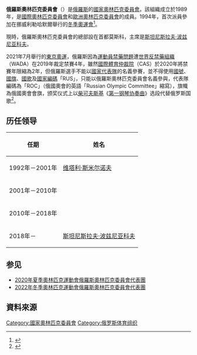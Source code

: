 {{Infobox National Olympic Committee
| title = 俄羅斯奧林匹克委員會
| logo = Russian Olympic Committee flag.svg
| 國家或地區 = RUS
| 國家或地區編碼 = RUS
| 成立日期 = 1989年
| 加入國際奧委會 = 1993年
| 所屬成員 = [[歐洲奧林匹克委員會|歐洲奧林匹克委員會]]
| 總部 =俄羅斯[[莫斯科|莫斯科]]
| 會長 = [[斯坦尼斯拉夫·阿列克谢耶维奇·波兹德尼亚科夫|斯坦尼斯拉夫·波兹德尼亚科夫]]
| 秘書長 =
| 網頁 = {{url|https://www.olympic.ru}}
}}
'''俄羅斯奧林匹克委員會'''（{{lang-ru|Олимпийский комитет России}}）是[[俄羅斯|俄羅斯]]的[[國家奧林匹克委員會|國家奧林匹克委員會]]。該組織成立於1989年，是[[國際奧林匹克委員會|國際奧林匹克委員會]]和[[歐洲奧林匹克委員會|歐洲奧林匹克委員會]]的成員。1994年，首次派員參加在挪威利勒哈默爾舉行的[[1994年冬季奧林匹克運動會|冬季奧運會]]<ref>{{Cite web |url=http://www.sports-reference.com/olympics/countries/RUS/ |title=Russia |access-date=2014-06-24 |archive-url=https://web.archive.org/web/20200114073022/https://www.sports-reference.com/olympics/countries/RUS/ |archive-date=2020-01-14 |dead-url=yes }}</ref>。

現時，俄羅斯奧林匹克委員會的總部設在首都莫斯科，主席是[[斯坦尼斯拉夫·波兹尼亚科夫|斯坦尼斯拉夫·波兹尼亚科夫]]。

2021年7月舉行的[[2020東京奧運|東京奧運]]，俄羅斯因為[[俄罗斯体育兴奋剂问题|運動員禁藥問題]]遭[[世界反禁藥組織|世界反禁藥組織]]（WADA）在2019年裁定禁賽4年，雖然[[國際體育仲裁院|國際體育仲裁院]]（CAS）於2020年將禁賽年限縮為2年，但俄羅斯選手不能以[[奧林匹克運動會俄羅斯代表團|國家代表隊]]的名義參賽，並不得使用[[國號|國號]]、[[俄羅斯國旗|國旗]]、[[俄羅斯國歌|國歌]]及[[國際奧委會國家編碼列表|國家編碼]]「RUS」，只能以俄羅斯奧林匹克委員會名義參與，代表隊編碼為「ROC」（俄國奧會的英語「Russian Olympic Committee」縮寫），旗幟為俄國奧會會旗，颁奖仪式上以[[彼得·柴可夫斯基|柴可夫斯基]]《[[第1钢琴协奏曲_(柴可夫斯基)|第一钢琴协奏曲]]》选段代替俄罗斯国歌<ref>{{cite news |author1=簡恒宇 |title=國名、國旗、國歌都不能出現！335位俄羅斯選手代表「ROC」出戰東京奧運 |url=https://www.storm.mg/article/3826865 |accessdate=2021-07-23 |publisher=風傳媒 |date=2021-07-21 |archive-date=2021-07-23 |archive-url=https://web.archive.org/web/20210723065431/https://www.storm.mg/article/3826865 }}</ref>。

== 历任领导 ==
{| class="wikitable"
|-
! 任期 !! 姓名
|-
| 1992年－2001年 || [[维塔利·格奥尔基耶维奇·斯米尔诺夫|维塔利·斯米尔诺夫]]
|-
| 2001年－2010年 || {{link-en|列昂尼德·瓦西里耶维奇·佳加乔夫|Leonid Tyagachev|列昂尼德·佳加乔夫}}
|-
| 2010年－2018年 || {{link-en|亚历山大·德米特里耶维奇·茹科夫|Alexander Zhukov|亚历山大·茹科夫}}
|-
| 2018年－ || [[斯坦尼斯拉夫·波兹尼亚科夫|斯坦尼斯拉夫·波兹尼亚科夫]]
|}

== 参见 ==
*[[2020年夏季奧林匹克運動會俄羅斯奧林匹克委員會代表團|2020年夏季奧林匹克運動會俄羅斯奧林匹克委員會代表團]]
*[[2022年冬季奧林匹克運動會俄羅斯奧林匹克委員會代表團|2022年冬季奧林匹克運動會俄羅斯奧林匹克委員會代表團]]

== 資料來源 ==
{{Reflist}}

{{歐洲奧林匹克委員會}}
{{Authority control}}

[[Category:國家奧林匹克委員會|Category:國家奧林匹克委員會]]
[[Category:俄罗斯体育组织|Category:俄罗斯体育组织]]